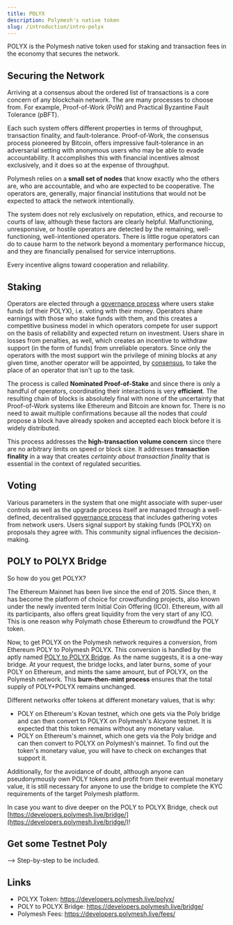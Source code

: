 ```yaml
---
title: POLYX
description: Polymesh's native token
slug: /introduction/intro-polyx
---
```


POLYX is the Polymesh native token used for staking and transaction fees in the economy that secures the network.

## Securing the Network

Arriving at a consensus about the ordered list of transactions is a core concern of any blockchain network. The are many processes to choose from. For example, Proof-of-Work (PoW) and Practical Byzantine Fault Tolerance (pBFT).

Each such system offers different properties in terms of throughput, transaction finality, and fault-tolerance. Proof-of-Work, the consensus process pioneered by Bitcoin, offers impressive fault-tolerance in an adversarial setting with anonymous users who may be able to evade accountability. It accomplishes this with financial incentives almost exclusively, and it does so at the expense of throughput.

Polymesh relies on a **small set of nodes** that know exactly who the others are, who are accountable, and who are expected to be cooperative. The operators are, generally, major financial institutions that would not be expected to attack the network intentionally.

The system does not rely exclusively on reputation, ethics, and recourse to courts of law, although these factors are clearly helpful. Malfunctioning, unresponsive, or hostile operators are detected by the remaining, well-functioning, well-intentioned operators. There is little rogue operators can do to cause harm to the network beyond a momentary performance hiccup, and they are financially penalised for service interruptions.

Every incentive aligns toward cooperation and reliability.

## Staking

Operators are elected through a [governance process](/introduction/governance) where users stake funds (of their POLYX), i.e. voting with their money. Operators share earnings with those who stake funds with them, and this creates a competitive business model in which operators compete for user support on the basis of reliability and expected return on investment. Users share in losses from penalties, as well, which creates an incentive to withdraw support (in the form of funds) from unreliable operators. Since only the operators with the most support win the privilege of mining blocks at any given time, another operator will be appointed, by [consensus](https://developers.polymesh.live/consensus/), to take the place of an operator that isn't up to the task.

The process is called **Nominated Proof-of-Stake** and since there is only a handful of operators, coordinating their interactions is very **efficient**. The resulting chain of blocks is absolutely final with none of the uncertainty that Proof-of-Work systems like Ethereum and Bitcoin are known for. There is no need to await multiple confirmations because all the nodes that _could_ propose a block have already spoken and accepted each block before it is widely distributed.

This process addresses the **high-transaction volume concern** since there are no arbitrary limits on speed or block size. It addresses **transaction finality** in a way that creates _certainty about transaction finality_ that is essential in the context of regulated securities.

## Voting

Various parameters in the system that one might associate with super-user controls as well as the upgrade process itself are managed through a well-defined, decentralised [governance process](/introduction/governance) that includes gathering votes from network users. Users signal support by staking funds (POLYX) on proposals they agree with. This community signal influences the decision-making.

## POLY to POLYX Bridge

So how do you get POLYX?

The Ethereum Mainnet has been live since the end of 2015. Since then, it has become the platform of choice for crowdfunding projects, also known under the newly invented term Initial Coin Offering (ICO). Ethereum, with all its participants, also offers great liquidity from the very start of any ICO. This is one reason why Polymath chose Ethereum to crowdfund the POLY token.

Now, to get POLYX on the Polymesh network requires a conversion, from Ethereum POLY to Polymesh POLYX. This conversion is handled by the aptly named [POLY to POLYX Bridge](https://developers.polymesh.live/bridge/). As the name suggests, it is a one-way bridge. At your request, the bridge locks, and later burns, some of your POLY on Ethereum, and mints the same amount, but of POLYX, on the Polymesh network. This **burn-then-mint process** ensures that the total supply of POLY+POLYX remains unchanged.

Different networks offer tokens at different monetary values, that is why:

* POLY on Ethereum's Kovan testnet, which one gets via the Poly bridge and can then convert to POLYX on Polymesh's Alcyone testnet. It is expected that this token remains without any monetary value.
* POLY on Ethereum's mainnet, which one gets via the Poly bridge and can then convert to POLYX on Polymesh's mainnet. To find out the token's monetary value, you will have to check on exchanges that support it.

Additionally, for the avoidance of doubt, although anyone can pseudonymously own POLY tokens and profit from their eventual monetary value, it is still necessary for anyone to use the bridge to complete the KYC requirements of the target Polymesh platform.

<HighlightBox type="tip">

In case you want to dive deeper on the POLY to POLYX Bridge, check out [https://developers.polymesh.live/bridge/](https://developers.polymesh.live/bridge/)!

</HighlightBox>

## Get some Testnet Poly

--> Step-by-step to be included.

## Links

- POLYX Token: https://developers.polymesh.live/polyx/
- POLY to POLYX Bridge: https://developers.polymesh.live/bridge/ 
- Polymesh Fees: https://developers.polymesh.live/fees/
